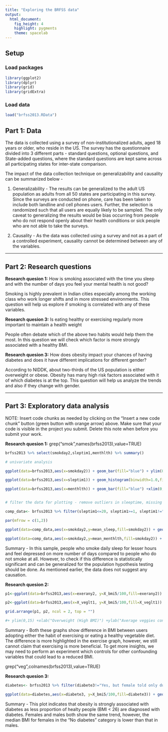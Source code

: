 ---
title: "Exploring the BRFSS data"
output: 
  html_document: 
    fig_height: 4
    highlight: pygments
    theme: spacelab
---

## Setup

### Load packages

```{r load-packages, message = FALSE}
library(ggplot2)
library(dplyr)
library(grid)
library(gridExtra)
```

### Load data


```{r load-data}
load("brfss2013.RData")
```

## Part 1: Data

The data is collected using a survey of non-institutionalized adults, aged 18 years or older, who reside in the US. The survey has the questionnaire divided into 3 different parts - standard questions, optional questions, and State-added questions, where the standard questions are kept same across all participating states for inter-state comparison. 

The impact of the data collection technique on generalizability and causality can be summarized below -

1) Generalizability - The results can be generalized to the adult US population as adults from all 50 states are participating in this survey. Since the surveys are conducted on phone, care has been taken to include both landline and cell phones users. Further, the selection is randomized such that all users are equally likely to be sampled. The only caveat to generalizing the results would be bias occurring from people who do not respond openly about their health conditions or sick people who are not able to take the surveys.

2) Causality - As the data was collected using a survey and not as a part of a controlled experiment, causality cannot be determined between any of the variables.

* * *

## Part 2: Research questions

**Research quesion 1:** How is smoking associated with the time you sleep and with the number of days you feel your mental health is not good?

Smoking is highly prevalent in Indian cities especially among the working class who work longer shifts and in more stressed environments. This question will help us explore if smoking is correlated with any of these variables.

**Research quesion 3:** Is eating healthy or exercising regularly more important to maintain a health weight

People often debate which of the above two habits would help them the most. In this question we will check which factor is more strongly associated with a healthy BMI.

**Research quesion 3:** How does obesity impact your chances of having diabetes and does it have different implications for different gender?

According to NIDDK, about two-thirds of the US population is either overweight or obese. Obesity has many high risk factors associated with it of which diabetes is at the top. This question will help us analyze the trends and also if they change with gender.

* * *

## Part 3: Exploratory data analysis

NOTE: Insert code chunks as needed by clicking on the "Insert a new code chunk" 
button (green button with orange arrow) above. Make sure that your code is visible
in the project you submit. Delete this note when before you submit your work.

**Research quesion 1:**
grep("smok",names(brfss2013),value=TRUE)

```{r}
brfss2013 %>% select(smokday2,sleptim1,menthlth) %>% summary()

# univariate analysis

ggplot(data=brfss2013,aes(x=smokday2)) + geom_bar(fill="blue") + ylim(0,150000) +xlab("Smoking status") + ylab(" # Respondents")

ggplot(data=brfss2013,aes(x=sleptim1)) + geom_histogram(binwidth=1.0,fill="blue") +xlim(0,24) + xlab("No. of hours slept per day") + ylab(" # Respondents") + ylim(0,150000) 

ggplot(data=brfss2013,aes(x=menthlth)) + geom_bar(fill="blue") +xlim(0,30) + ylim(0,30000) + xlab("No. of days mental health not good") +  ylab(" # Respondents") 


# filter the data for plotting - remove outliers in sleeptime, missing values

comp_data<- brfss2013 %>% filter(sleptim1<=20, sleptim1>=1, sleptim1!="NA", menthlth<=30, smokday2!="NA") %>%group_by(smokday2) %>% summarise(count=n(),mean_sleep=mean(sleptim1), mean_menthlth=mean(menthlth))

par(mfrow = c(1,2))

ggplot(data=comp_data,aes(x=smokday2,y=mean_sleep,fill=smokday2)) + geom_bar(stat="identity") +ylim(0,8) + ylab("Average  hours slept") +xlab("Smoking Status") + ggtitle("Smoking vs Hours slept") + theme(plot.title = element_text(hjust = 0.5),legend.position="none") 

ggplot(data=comp_data,aes(x=smokday2,y=mean_menthlth,fill=smokday2)) + geom_bar(stat="identity") +ylim(0,10) + ylab("Average days mental health not good") +xlab("Smoking Status") + ggtitle("Smoking vs Mental health not good") + theme(plot.title = element_text(hjust = 0.5),legend.position="none") 

```

Summary - In this sample, people who smoke daily sleep for lesser hours and feel depressed on more number of days compared to people who do not smoke at all. However, to check if this difference is statistically significant and can be generalized for the population hypothesis testing should be done. As mentioned earlier, the data does not suggest any causation.

**Research quesion 2:**

```{r}


p1<-ggplot(data=brfss2013,aes(x=exerany2, y=X_bmi5/100,fill=exerany2)) + geom_boxplot() + ggtitle("BMI vs Exercise") + theme(axis.text.x=element_blank(),axis.title.x=element_blank(),plot.title = element_text(hjust = 0.5)) + scale_fill_discrete(guide = guide_legend(title = "Exercise")) + ylab("BMI")

p2<-ggplot(data=brfss2013,aes(x=X_veglt1, y=X_bmi5/100,fill=X_veglt1)) + geom_boxplot() + ggtitle("BMI vs Vegetable Diet") + theme(axis.text.x=element_blank(),axis.title.x=element_blank(),plot.title = element_text(hjust = 0.5)) + scale_fill_discrete(guide = guide_legend(title = "Daily Veg consptn > 1"), labels=c("Yes", "No","NA")) + ylab("BMI")

grid.arrange(p1, p2, ncol = 2, top = "")

#+ ylim(0,15) +xlab("Overweight (High BMI)") +ylab("Average veggies consumed per day") +ggtitle("Overweight vs Veggies consumed")

```

Summary - Both these graphs show difference in BMI between users adopting either the habit of exercising or eating a healthy vegetable diet. The difference is more highlighted in the exercise graph, however, we still cannot claim that exercising is more beneficial. To get more insights, we may need to perform an experiment which controls for other confounding variables that could lead to a reduced BMI.

grep("veg",colnames(brfss2013),value=TRUE)

**Research quesion 3:**

```{r}

diabetes<- brfss2013 %>% filter(diabete3!="Yes, but female told only during pregnancy",sex!="NA")

ggplot(data=diabetes,aes(x=diabete3, y=X_bmi5/100,fill=diabete3)) + geom_boxplot()+ facet_wrap(~sex, scales = "free") + ylab("BMI") + ggtitle("BMI vs Diabetes by Gender") + theme(axis.text.x=element_blank(),axis.title.x=element_blank(), plot.title = element_text(hjust = 0.5)) + scale_fill_discrete(guide = guide_legend(title = "Diabetes"))

```

Summary - This plot indicates that obesity is strongly associated with diabetes as less proportion of healty people (BMI < 26) are diagnosed with diabetes. Females and males both show the same trend, however, the median BMI for females in the "No diabetes" category is lower than that in males.
